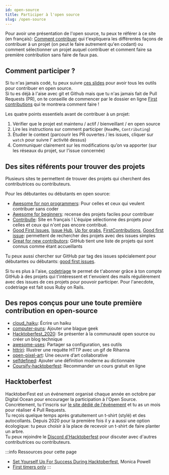 ```yaml
---
id: open-source
title: Participer à l'open source
slug: /open-source
---
```


Pour avoir une présentation de l'open source, tu peux te référer à ce site (en français): [Comment contribuer](https://opensource.guide/fr/how-to-contribute/) qui t'expliquera les différentes façons de contribuer à un projet (on peut le faire autrement qu'en codant) ou comment sélectionner un projet auquel contribuer et comment faire sa première contribution sans faire de faux pas.

## Comment participer ?
Si tu n'as jamais codé, tu peux suivre [ces slides](https://docs.google.com/presentation/d/1V-0c28MOzez7jUuXhqzpimnAwqPLrwo8YOu6YxkA1Dc/edit?usp=sharing) pour avoir tous les outils pour contribuer en open source.<br/>
Si tu es déjà à l'aise avec git et Github mais que tu n'as jamais fait de Pull Requests (PR), on te conseille de commencer par le dossier en ligne [First contributions](https://github.com/firstcontributions/first-contributions) qui te montrera comment faire !<br/>

Les quatre points essentiels avant de contribuer à un projet:
1. Vérifier que le projet est maintenu / actif / bienveillant / en open source
2. Lire les instructions sur comment participer (`ReadMe`, `Contributing`)
3. Étudier le context (parcourir les PR ouvertes / les issues, cliquer sur `watch` pour suivre l' activité dessus)
4. Communiquer clairement sur les modifications qu’on va apporter (sur les réseaux du projet, sur l'issue concernée)

## Des sites référents pour trouver des projets
Plusieurs sites te permettent de trouver des projets qui cherchent des contributrices ou contributeurs.<br/>

Pour les débutantes ou débutants en open source:
- [Awesome for non programmers](https://github.com/szabgab/awesome-for-non-programmers): Pour celles et ceux qui veulent contribuer sans coder
- [Awesome for beginners](https://github.com/MunGell/awesome-for-beginners): recense des projets faciles pour contribuer
- [Contribulle](https://contribulle.org/): Site en français ! L'équipe sélectionne des projets pour celles et ceux qui n'ont pas encore contribué.
- [Good First Issues](https://goodfirstissues.com/), [Issue Hub](http://issuehub.io/), [Up for grabs](https://up-for-grabs.net/), [FirstContributions](https://firstcontributions.github.io/), [Good first issue](https://goodfirstissue.dev): permettent de rechercher des projets avec des issues simples
- [Great for new contributors](https://github.com/showcases/great-for-new-contributors): GitHub tient une liste de projets qui sont connus comme étant accueillants

Tu peux aussi chercher sur GitHub par tag des issues spécialement pour débutantes ou débutants: [good first issues](https://github.com/issues?q=label%3A%22good+first+issue%22).<br/>

Si tu es plus à l'aise, [codetriage](https://www.codetriage.com/) te permet de t'abonner grâce à ton compte GitHub à des projets qui t'intéressent et t'envoient des mails régulièrement avec des issues de ces projets pour pouvoir participer. Pour l'anecdote, codetriage est fait sous Ruby on Rails.

## Des repos conçus pour une toute première contribution en open-source
- [cloud_haiku](https://github.com/do-community/cloud_haiku): Écrire un haiku
- [computer-puns](https://github.com/AlexLakatos/computer-puns): Ajouter une blague geek
- [Hacktoberfest_2020](https://github.com/StatusNeo/Hacktoberfest_2020): Se présenter à la communauté open source ou créer un blog technique
- [awesome-uses](https://github.com/wesbos/awesome-uses/): Partager sa configuration, ses outils
- [httriri](https://github.com/M0nica/httriri): Illustrer une requête HTTP avec un gif de Rihanna
- [open-pixel-art](https://github.com/twilio-labs/open-pixel-art): Une oeuvre d’art collaborative
- [selfdefined](https://github.com/selfdefined/web-app): Ajouter une définition moderne au dictionnaire
- [Coursify-hacktoberfest](https://github.com/ishandeveloper/Coursify-hacktoberfest): Recommander un cours gratuit en ligne

## Hacktoberfest
HacktoberFest est un événement organisé chaque année en octobre par Digital Ocean pour encourager la participation à l'Open Source. Concrètement, tu t'inscris sur [le site dédié de l'événement](https://hacktoberfest.digitalocean.com/) et tu as un mois pour réaliser 4 Pull Requests.<br/>
Tu reçois quelque temps après gratuitement un t-shirt (stylé) et des autocollants. Depuis 2020 pour la première fois il y a aussi une option écologique: tu peux choisir à la place de recevoir un t-shirt de faire planter un arbre.<br/>
Tu peux rejoindre le [Discord d'Hacktoberfest](https://discord.com/invite/hacktoberfest) pour discuter avec d'autres contributrices ou contributeurs.
<br/>

:::info Ressources pour cette page 
- [Set Yourself Up For Success During Hacktoberfest](https://www.aboutmonica.com/blog/set-yourself-up-for-success-open-source-contributions), Monica Powell
- [First timers only](https://www.firsttimersonly.com/)
:::
